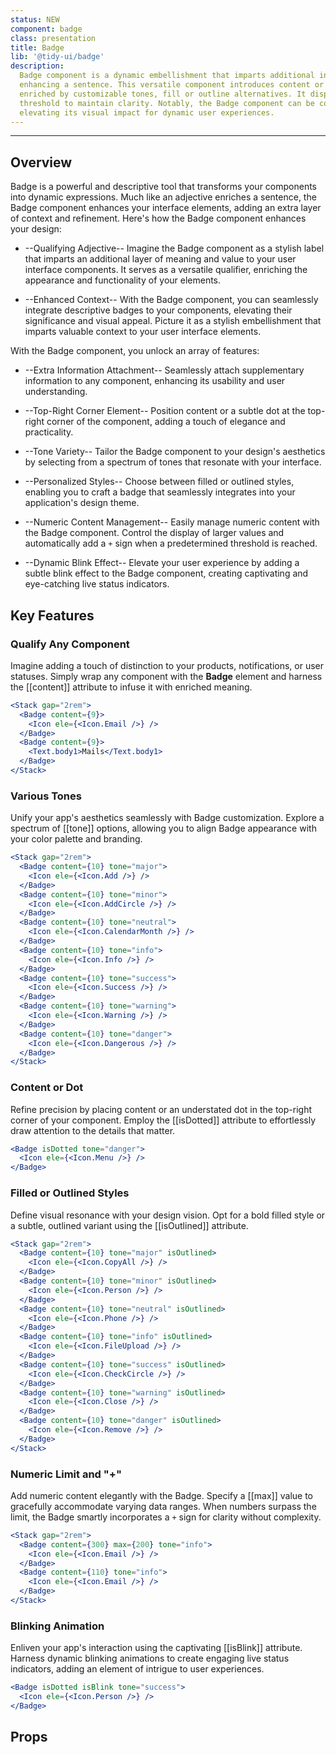 ```yaml
---
status: NEW
component: badge
class: presentation
title: Badge
lib: '@tidy-ui/badge'
description:
  Badge component is a dynamic embellishment that imparts additional information to components, akin to an adjective
  enhancing a sentence. This versatile component introduces content or a discreet dot to the top-right corner,
  enriched by customizable tones, fill or outline alternatives. It displays a '+' after a predefined numeric limit
  threshold to maintain clarity. Notably, the Badge component can be configured to exhibit a dynamic blinking effect,
  elevating its visual impact for dynamic user experiences.
---
```


<DocLib component="badge" />

---

## Overview

Badge is a powerful and descriptive tool that transforms your components into dynamic expressions. Much like an
adjective enriches a sentence, the Badge component enhances your interface elements, adding an extra layer
of context and refinement. Here's how the Badge component enhances your design:

- --Qualifying Adjective-- Imagine the Badge component as a stylish label that imparts an additional layer of
  meaning and value to your user interface components. It serves as a versatile qualifier, enriching the appearance
  and functionality of your elements.

- --Enhanced Context-- With the Badge component, you can seamlessly integrate descriptive badges to your components,
  elevating their significance and visual appeal. Picture it as a stylish embellishment that imparts valuable context
  to your user interface elements.

With the Badge component, you unlock an array of features:

- --Extra Information Attachment-- Seamlessly attach supplementary information to any component, enhancing its usability
  and user understanding.

- --Top-Right Corner Element-- Position content or a subtle dot at the top-right corner of the component, adding a
  touch of elegance and practicality.

- --Tone Variety-- Tailor the Badge component to your design's aesthetics by selecting from a spectrum of tones
  that resonate with your interface.

- --Personalized Styles-- Choose between filled or outlined styles, enabling you to craft a badge that seamlessly
  integrates into your application's design theme.

- --Numeric Content Management-- Easily manage numeric content with the Badge component. Control the display of larger
  values and automatically add a `+` sign when a predetermined threshold is reached.

- --Dynamic Blink Effect-- Elevate your user experience by adding a subtle blink effect to the Badge component,
  creating captivating and eye-catching live status indicators.

## Key Features

### Qualify Any Component

Imagine adding a touch of distinction to your products, notifications, or user statuses. Simply wrap any component
with the **Badge** element and harness the [[content]] attribute to infuse it with enriched meaning.

```jsx
<Stack gap="2rem">
  <Badge content={9}>
    <Icon ele={<Icon.Email />} />
  </Badge>
  <Badge content={9}>
    <Text.body1>Mails</Text.body1>
  </Badge>
</Stack>
```

### Various Tones

Unify your app's aesthetics seamlessly with Badge customization. Explore a spectrum of [[tone]] options,
allowing you to align Badge appearance with your color palette and branding.

```jsx
<Stack gap="2rem">
  <Badge content={10} tone="major">
    <Icon ele={<Icon.Add />} />
  </Badge>
  <Badge content={10} tone="minor">
    <Icon ele={<Icon.AddCircle />} />
  </Badge>
  <Badge content={10} tone="neutral">
    <Icon ele={<Icon.CalendarMonth />} />
  </Badge>
  <Badge content={10} tone="info">
    <Icon ele={<Icon.Info />} />
  </Badge>
  <Badge content={10} tone="success">
    <Icon ele={<Icon.Success />} />
  </Badge>
  <Badge content={10} tone="warning">
    <Icon ele={<Icon.Warning />} />
  </Badge>
  <Badge content={10} tone="danger">
    <Icon ele={<Icon.Dangerous />} />
  </Badge>
</Stack>
```

### Content or Dot

Refine precision by placing content or an understated dot in the top-right corner of your component.
Employ the [[isDotted]] attribute to effortlessly draw attention to the details that matter.

```jsx
<Badge isDotted tone="danger">
  <Icon ele={<Icon.Menu />} />
</Badge>
```

### Filled or Outlined Styles

Define visual resonance with your design vision. Opt for a bold filled style or a subtle, outlined variant
using the [[isOutlined]] attribute.

```jsx
<Stack gap="2rem">
  <Badge content={10} tone="major" isOutlined>
    <Icon ele={<Icon.CopyAll />} />
  </Badge>
  <Badge content={10} tone="minor" isOutlined>
    <Icon ele={<Icon.Person />} />
  </Badge>
  <Badge content={10} tone="neutral" isOutlined>
    <Icon ele={<Icon.Phone />} />
  </Badge>
  <Badge content={10} tone="info" isOutlined>
    <Icon ele={<Icon.FileUpload />} />
  </Badge>
  <Badge content={10} tone="success" isOutlined>
    <Icon ele={<Icon.CheckCircle />} />
  </Badge>
  <Badge content={10} tone="warning" isOutlined>
    <Icon ele={<Icon.Close />} />
  </Badge>
  <Badge content={10} tone="danger" isOutlined>
    <Icon ele={<Icon.Remove />} />
  </Badge>
</Stack>
```

### Numeric Limit and "+"

Add numeric content elegantly with the Badge. Specify a [[max]] value to gracefully accommodate varying data ranges.
When numbers surpass the limit, the Badge smartly incorporates a `+` sign for clarity without complexity.

```jsx
<Stack gap="2rem">
  <Badge content={300} max={200} tone="info">
    <Icon ele={<Icon.Email />} />
  </Badge>
  <Badge content={110} tone="info">
    <Icon ele={<Icon.Email />} />
  </Badge>
</Stack>
```

### Blinking Animation

Enliven your app's interaction using the captivating [[isBlink]] attribute. Harness dynamic blinking animations
to create engaging live status indicators, adding an element of intrigue to user experiences.

```jsx
<Badge isDotted isBlink tone="success">
  <Icon ele={<Icon.Person />} />
</Badge>
```

## Props

<DocApi component="badge" />
